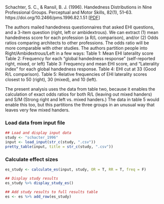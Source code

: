 Schachter, S. C., & Ransil, B. J. (1996). Handedness Distributions in Nine Professional Groups. Perceptual and Motor Skills, 82(1), 51–63. https://doi.org/10.2466/pms.1996.82.1.51
[[PDF](https://drive.google.com/file/d/1ttMj8S-f0RvEhNo_fT1IzTWibT0XhLwC/view?usp=sharing)]

The authors mailed handedness questionnaires that asked EHI questions, and a 3-item question (right, left or ambidextrous).
We can extract (1) mean handedness score for each profession (a R/L comparison), and/or (2) Odds ratios comparing architects to other professions. The odds ratio will be more comparable with other studies.
The authors partition people into Right/Ambidextrous/Left in a few ways:
Table 1: Mean EHI laterality score
Table 2: Frequency for each "global handedness response" (self-reported right, mixed, or left)
Table 3: Frequency and mean EHI score, and "Laterality index" for each global handedness response.
Table 4: EHI cut at 33 (Good R/L comparison).
Table 5: Relative frequencies of EHI laterality scores closest to 50 (right), 30 (mixed), and 10 (left).

The present analysis uses the data from table two, because it enables the calculation of exact odds ratios for both R/L (leaving out mixed handers) and S/M (Strong right and left vs. mixed handers.) The data in table 5 would enable this too, but this partitions the three groups in an unusual way that leaves very few mixed handers.

### Load data from input file
```r
## Load and display input data
study <- "schacter_1996"
input <- load_input(str_c(study, ".csv"))
pretty_table(input, title = str_c(study, ".csv"))
```

### Calculate effect sizes
```r
es_study <- calculate_es(input, study, OR = T, RR = T, freq = F)
```
```r
## Display study results
es_study %>% display_study_es()

## Add study results to full results table
es <- es %>% add_row(es_study)
```
